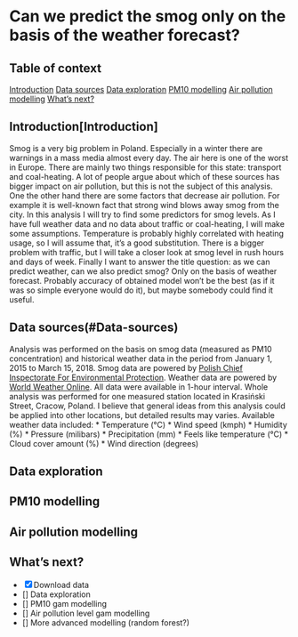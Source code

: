 # Can we predict the smog only on the basis of the weather forecast?

## Table of context

[Introduction](#Introduction)
[Data sources](#Data-sources)
[Data exploration](#Data-exploration)
[PM10 modelling](#PM10-modelling)
[Air pollution modelling](#Air-pollution-modelling)
[What's next?](#What's-next?)

## Introduction[Introduction]

Smog is a very big problem in Poland. Especially in a winter there are warnings in a mass media almost every day. The air here is one of the worst in Europe. There are mainly two things responsible for this state: transport and coal-heating. A lot of people argue about which of these sources has bigger impact on air pollution, but this is not the subject of this analysis. One the other hand there are some factors that decrease air pollution. For example it is well-known fact that strong wind blows away smog from the city. In this analysis I will try to find some predictors for smog levels. As I have full weather data and no data about traffic or coal-heating, I will make some assumptions. Temperature is probably highly correlated with heating usage, so I will assume that, it's a good substitution. There is a bigger problem with traffic, but I will take a closer look at smog level in rush hours and days of week.
Finally I want to answer the title question: as we can predict weather, can we also predict smog? Only on the basis of weather forecast. Probably accuracy of obtained model won't be the best (as if it was so simple everyone would do it), but maybe somebody could find it useful.

## Data sources(#Data-sources)

Analysis was performed on the basis on smog data (measured as PM10 concentration) and historical weather data in the period from January 1, 2015 to March 15, 2018. Smog data are powered by <a href="http://powietrze.gios.gov.pl" title="Chief Inspectorate For Environmental Protection"> Polish Chief Inspectorate For Environmental Protection</a>. 
Weather data are powered by <a href="https://developer.worldweatheronline.com/" title="Free Weather API" target="_blank">World Weather Online</a>. All data were available in 1-hour interval.
Whole analysis was performed for one measured station located in Krasiński Street, Cracow, Poland. I believe that general ideas from this analysis could be applied into other locations, but detailed results may varies.
Available weather data included:
* Temperature (&deg;C)
* Wind speed (kmph)
* Humidity (%)
* Pressure (milibars)
* Precipitation (mm)
* Feels like temperature (&deg;C)
* Cloud cover amount (%)
* Wind direction (degrees)

## Data exploration

## PM10 modelling

## Air pollution modelling

## What's next?

- [x] Download data
- [] Data exploration
- [] PM10 gam modelling
- [] Air pollution level gam modelling
- [] More advanced modelling (random forest?)

